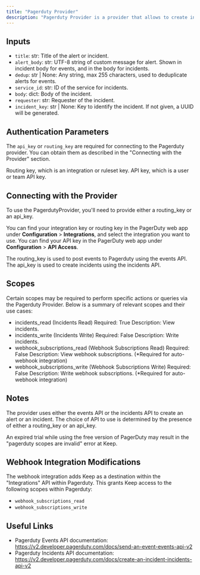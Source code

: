 ```yaml
---
title: "Pagerduty Provider"
description: "Pagerduty Provider is a provider that allows to create incidents or post events to Pagerduty."
---
```


## Inputs

- `title`: str: Title of the alert or incident.
- `alert_body`: str: UTF-8 string of custom message for alert. Shown in incident body for events, and in the body for incidents.
- `dedup`: str | None: Any string, max 255 characters, used to deduplicate alerts for events.
- `service_id`: str: ID of the service for incidents.
- `body`: dict: Body of the incident.
- `requester`: str: Requester of the incident.
- `incident_key`: str | None: Key to identify the incident. If not given, a UUID will be generated.

## Authentication Parameters

The `api_key` or `routing_key` are required for connecting to the Pagerduty provider. You can obtain them as described in the "Connecting with the Provider" section.

Routing key, which is an integration or ruleset key. API key, which is a user or team API key.

## Connecting with the Provider

To use the PagerdutyProvider, you'll need to provide either a routing_key or an api_key.

You can find your integration key or routing key in the PagerDuty web app under **Configuration** > **Integrations**, and select the integration you want to use.
You can find your API key in the PagerDuty web app under **Configuration** > **API Access**.

The routing_key is used to post events to Pagerduty using the events API.
The api_key is used to create incidents using the incidents API.

## Scopes

Certain scopes may be required to perform specific actions or queries via the Pagerduty Provider. Below is a summary of relevant scopes and their use cases:

- incidents_read (Incidents Read)
    Required: True
    Description: View incidents.
- incidents_write (Incidents Write)
    Required: False
    Description: Write incidents.
- webhook_subscriptions_read (Webhook Subscriptions Read)
    Required: False
    Description: View webhook subscriptions.
    (*Required for auto-webhook integration)
- webhook_subscriptions_write (Webhook Subscriptions Write)
    Required: False
    Description: Write webhook subscriptions.
    (*Required for auto-webhook integration)


## Notes

The provider uses either the events API or the incidents API to create an alert or an incident. The choice of API to use is determined by the presence of either a routing_key or an api_key.

An expired trial while using the free version of PagerDuty may result in the "pagerduty scopes are invalid" error at Keep.

## Webhook Integration Modifications

The webhook integration adds Keep as a destination within the "Integrations" API within Pagerduty.
This grants Keep access to the following scopes within Pagerduty:
- `webhook_subscriptions_read`
- `webhook_subscriptions_write`

## Useful Links

- Pagerduty Events API documentation: https://v2.developer.pagerduty.com/docs/send-an-event-events-api-v2
- Pagerduty Incidents API documentation: https://v2.developer.pagerduty.com/docs/create-an-incident-incidents-api-v2
